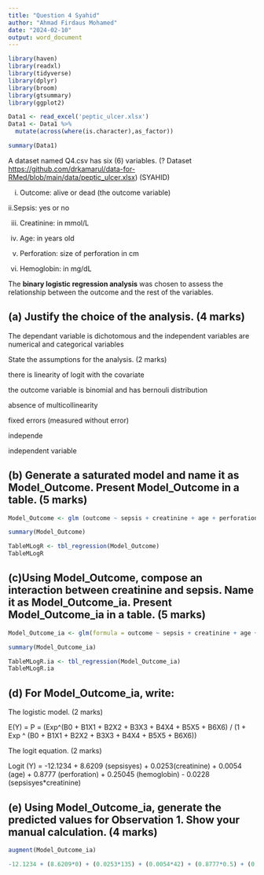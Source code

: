 ```yaml
---
title: "Question 4 Syahid"
author: "Ahmad Firdaus Mohamed"
date: "2024-02-10"
output: word_document
---
```


```r
library(haven)
library(readxl)
library(tidyverse)
library(dplyr)
library(broom)
library(gtsummary)
library(ggplot2)

```

```r
Data1 <- read_excel('peptic_ulcer.xlsx')
Data1 <- Data1 %>%
  mutate(across(where(is.character),as_factor))
```

```r
summary(Data1)
```

A dataset named Q4.csv has six (6) variables. (? Dataset <https://github.com/drkamarul/data-for-RMed/blob/main/data/peptic_ulcer.xlsx>) (SYAHID)

i. Outcome: alive or dead (the outcome variable)

ii.Sepsis: yes or no

iii. Creatinine: in mmol/L

iv. Age: in years old

v. Perforation: size of perforation in cm

vi. Hemoglobin: in mg/dL

The **binary logistic regression analysis** was chosen to assess the relationship between the outcome and the rest of the variables.

## (a) Justify the choice of the analysis. (4 marks)

The dependant variable is dichotomous and the independent variables are numerical and categorical variables

State the assumptions for the analysis. (2 marks)

there is linearity of logit with the covariate

the outcome variable is binomial and has bernouli distribution

absence of multicollinearity

fixed errors (measured without error)

independe

independent variable

## (b) Generate a saturated model and name it as Model_Outcome. Present Model_Outcome in a table. (5 marks)

```r
Model_Outcome <- glm (outcome ~ sepsis + creatinine + age + perforation + hemoglobin, family = binomial(link='logit'), data = Data1) 

```

```r
summary(Model_Outcome)
```

```r
TableMLogR <- tbl_regression(Model_Outcome)
TableMLogR
```

## (c)Using Model_Outcome, compose an interaction between creatinine and sepsis. Name it as Model_Outcome_ia. Present Model_Outcome_ia in a table. (5 marks)

```r
Model_Outcome_ia <- glm(formula = outcome ~ sepsis + creatinine + age + perforation + hemoglobin + creatinine:sepsis , family = binomial(link = "logit"), data = Data1)
```

```r
summary(Model_Outcome_ia)
```

```r
TableMLogR.ia <- tbl_regression(Model_Outcome_ia)
TableMLogR.ia
```

## (d) For Model_Outcome_ia, write:

The logistic model. (2 marks)

E(Y) = P = (Exp\^(B0 + B1X1 + B2X2 + B3X3 + B4X4 + B5X5 + B6X6) / (1 + Exp \^ (B0 + B1X1 + B2X2 + B3X3 + B4X4 + B5X5 + B6X6))

The logit equation. (2 marks)

Logit (Y) = -12.1234 + 8.6209 (sepsisyes) + 0.0253(creatinine) + 0.0054 (age) + 0.8777 (perforation) + 0.25045 (hemoglobin) - 0.0228 (sepsisyes\*creatinine)

## (e) Using Model_Outcome_ia, generate the predicted values for Observation 1. Show your manual calculation. (4 marks)

```r
augment(Model_Outcome_ia)
```

```r
-12.1234 + (8.6209*0) + (0.0253*135) + (0.0054*42) + (0.8777*0.5) + (0.25045*18) - (0.0228*0*135)
```
